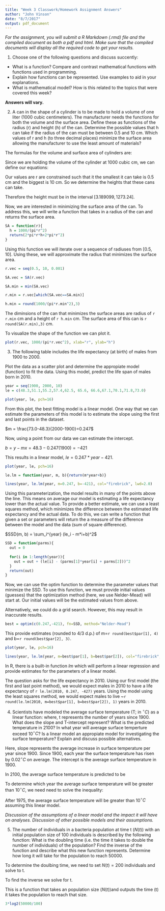 ```yaml
---
title: "Week 3 Classwork/Homework Assignment Answers"
author: "John Vinson"
date: "8/7/2017"
output: pdf_document
---
```


*For the assignment, you will submit a R Markdown (.rmd) file and the compiled document as both a pdf and html. Make sure that the compiled documents will display all the required code to get your results.*

\begin{center}
{\bf The assignment is due Friday September 1 at 8:00 PM.}
\end{center}

\vspace{24pt}

1. Choose one of the following questions and discuss succently: 
- What is a function? Compare and contrast mathematical functions with functions used in programming. 
- Explain how functions can be represented.  Use examples to aid in your explanations.
- What is mathematical model?  How is this related to the topics that were covered this week? 

**Answers will vary.** 

\vspace{12pt}

2. A can in the shape of a cylinder is to be made to hold a volume of one liter (1000 cubic centimeters). The manufacturer needs the functions for both the volume and the surface area.  Define these as functions of the radius (r) and height (h) of the can. Determine the possible values that h can take if the radius of the can must be between 0.5 and 10 cm. Which values of r and h (to three decimal places) minimize the surface area allowing the manufacturer to use the least amount of materials?

The formulas for the volume and surface area of cylinders are:

\begin{align}
V =& \pi r^2 h\\
SA =& 2 \pi r h + 2 pi r^2
\end{align}

Since we are holding the volume of the cylinder at 1000 cubic cm, we can define our equations: 

\begin{align}
1000 =& \pi r^2 h\\
SA =& 2 \pi r h + 2 pi r^2
\end{align}

Our values are r are constrained such that it the smallest it can take is 0.5 cm and the biggest is 10 cm.  So we determine the heights that these cans can take. 

\begin{align}
1000 =& \pi 0.5^2 h\\
h_{0.5} =& \frac{1000}{\pi 0.5^2} = 1273.24 cm\\
h_{10} =& \frac{1000}{\pi 10^2} \approx 3.183099 cm
\end{align}

Therefore the height must be in the interval $[3.189099,  1273.24]$. 

Now, we are interested in minimizing the surface area of the can. To address this, we will write a function that takes in a radius of the can and returns the surface area. 

```r
SA = function(r){
  h = 1000/(pi*r^2)
  return(2*pi*r*h+2*pi*r^2)
}
```

Using this function we will iterate over a sequence of radiuses from $[0.5, 10]$. Using these, we will approximate the radius that minimizes the surface area. 

```r
r.vec = seq(0.5, 10, 0.001)

SA.vec = SA(r.vec)

SA.min = min(SA.vec)

r.min = r.vec[which(SA.vec==SA.min)]

h.min = round(1000/(pi*r.min^2),3)
```

The diminsions of the can that minimizes the surface areas are radius of `r r.min` cm and a height of `r h.min` cm.  The surface area of this can is `r round(SA(r.min),3)` cm. 

To visualize the shape of the function we can plot it. 

```r
plot(r.vec, 1000/(pi*r.vec^2), xlab="r", ylab="h")
```

\vspace{12pt}

3. The following table includes the life expectancy (at birth) of males from 1900 to 2000. 

\begin{center}
```r
library("knitr")

years = seq(1900, 1950, 10)
le = c(48.3,51.1,55.2,57.4,62.5, 65.6)
years.2 = c(seq(1960, 2000, 10), "")
le.2 = c(66.6,67.1,70.1,71.8,73.0, "")

le.df = data.frame(years, le, years.2, le.2)

kable(le.df, col.names = c("year", "life expectancy", "year", "life expectancy"), format="latex", align="c")
```
\end{center}

Plot the data as a scatter plot and determine the appropiate model (function) to fit the data. Using this model, predict the life span of males born in 2010. 

```r
year = seq(1900, 2000, 10)
le = c(48.3,51.1,55.2,57.4,62.5, 65.6, 66.6,67.1,70.1,71.8,73.0)

plot(year, le, pch=16)
```


From this plot, the best fitting model is a linear model.  One way that we can estimate the parameters of this model is to estimate the slope using the first and last points in the dataset.

$m = \frac{73.0-48.3}{2000-1900}=0.247$

Now, using a point from our data we can estimate the intercept. 

$b = y - mx = 48.3 - 0.247(1900) = -421$

This results in a linear model, $le = 0.247*year - 421$.

```r
plot(year, le, pch=16)

le.lm = function(year, m, b){return(m*year+b)}

lines(year, le.lm(year, m=0.247, b=-421), col="firebrick", lwd=2.0)
```

Using this parameterization, the model results in many of the points above the line.  This means on average our model is estimating a life expectancy lower than the actual value. To provide a better estimate, we can use a least squares method, which minimizes the difference between the estimated life expectancy and the actual data. To do this, we can write a function that given a set or parameters will return the a measure of the difference between the model and the data (sum of square difference). 

$SSD(m, b) = \sum_i^{year} (le_i - m*i+b)^2$


```r
SSD = function(parms){
  out = 0
  
  for(i in 1:length(year)){
    out = out + (le[i] - (parms[1]*year[i] + parms[2]))^2
  }
  return(out)
}
```

Now, we can use the optim function to determine the parameter values that minimize the SSD. To use this function, we must provide initial values (guesses) that the optimization method (here, we use Nelder-Mead) will start at. Our initial values will be the estimated values from above. 

Alternatively, we could do a grid search.  However, this may result in inaccurate results. 

```r
best = optim(c(0.247,-421), fn=SSD, method="Nelder-Mead")
```

This provide estimates (rounded to 4/3 d.p.) of m=`r round(best$par[1], 4)` and b=`r round(best$par[2], 3)`. 

```r
plot(year, le, pch=16)

lines(year, le.lm(year, m=best$par[1], b=best$par[2]), col="firebrick", lwd=2.0)
```

In R, there is a built-in function *lm* which will perform a linear regression and provide estimates for the parameters of a linear model. 


The question asks for the life expectancy in 2010.  Using our first model (the first and last point method), we would expect males in 2010 to have a life expectancy of `r le.lm(2010, 0.247, -427)` years. Using the model using the least squares method, we would expect males to live ~`r round(le.lm(2010, m=best$par[1], b=best$par[2]), 1)` years in 2010. 

\vspace{12pt}

4. Scientists have modeled the average surface temperature (T; in $^{\circ}C$) as a linear function:
\begin{align}
T = 0.02t + 8.50
\end{align}
where, t represents the number of years since 1900.  What does the slope and T-intercept represent? What is the predicted temperature in 2100? In what year will average surface temperture exceed 10$^{\circ}C$? Is a linear model an appropiate model for investigating the surface temperature? Explain and discuss possible alternatives. 


Here, slope represents the average increase in surface temperature per year since 1900.  Since 1900, each year the surface temperature has risen by 0.02$^{\circ}C$ on average. The intercept is the average surface temperature in 1900. 

In 2100, the average surface temperature is predicted to be

\begin{align}
T =& 0.02t +8.50\\
T =& 0.02(110) +8.50\\
T =& 10.7^{\circ}C
\end{align}

To determine which year the average surface temperature will be greater than 10$^{\circ}C$, we need need to solve the inequality:

\begin{align}
10 \geq& 0.02t +8.50\\
1.5 \geq& 0.02t \\
t \geq& 75
\end{align}

After 1975, the average surface temperature will be greater than 10$^{\circ}C$ assuming this linear model. 

*Discussion of the assumptions of a linear model and the impact it will have on analyses.  Discussion of other possible models and their assumptions.*

\vspace{12pt}

5. The number of individuals in a bacteria population at time t ($N(t)$) with an initial population size of 100 individuals is described by the following function:
\begin{align}
N(t) = 100 * 2^{t/3}.
\end{align}
What is the doubling time (i.e. the time it takes to double the number of individuals) of the population?  Find the inverse of the function and describe what this new function represents. Determine how long it will take for the population to reach 50000.

To determine the doulbing time, we need to set $N(t)=200$ individuals and solve to t. 

\begin{align}
N(t) &= 100 * 2^{t/3}\\
200 &= 100 * 2^{t/3}\\
\log_22 &= (\log_22)^{t/3}\\
1 &= t/3\\
t &= 3
\end{align}

To find the inverse we solve for t. 

\begin{align}
N(t) &= 100 * 2^{t/3}\\
\frac{N(t)}{100} &= (2)^{t/3}\\
\log_2(\frac{N(t)}{100}) &= \log_2(2)^{t/3}\\
\log_2(\frac{N(t)}{100})  &= t/3\\
t &= 3\log_2(\frac{N(t)}{100})\\
\end{align}

This is a function that takes an population size ($N(t)$)and outputs the time (t) it takes the population to reach that size. 
\vspace{12pt}
```r
3*log2(50000/100)
```


